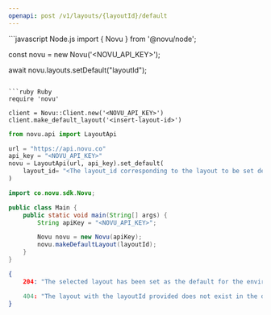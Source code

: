 ```yaml
---
openapi: post /v1/layouts/{layoutId}/default
---
```


<RequestExample>
```javascript Node.js
import { Novu } from '@novu/node';

const novu = new Novu('<NOVU_API_KEY>');

await novu.layouts.setDefault("layoutId");
```

```ruby Ruby
require 'novu'

client = Novu::Client.new('<NOVU_API_KEY>')
client.make_default_layout('<insert-layout-id>')
```

```python Python
from novu.api import LayoutApi

url = "https://api.novu.co"
api_key = "<NOVU_API_KEY>"
novu = LayoutApi(url, api_key).set_default(
    layout_id= "<The layout_id corresponding to the layout to be set default>",
)
```

```java Java
import co.novu.sdk.Novu;

public class Main {
    public static void main(String[] args) {
        String apiKey = "<NOVU_API_KEY>";

        Novu novu = new Novu(apiKey);
        novu.makeDefaultLayout(layoutId);
    }
}
```

</RequestExample>

<ResponseExample>

```json Response
{
    204: "The selected layout has been set as the default for the environment."

    404: "The layout with the layoutId provided does not exist in the database so it can not be set as the default for the environment."
}
```

</ResponseExample>